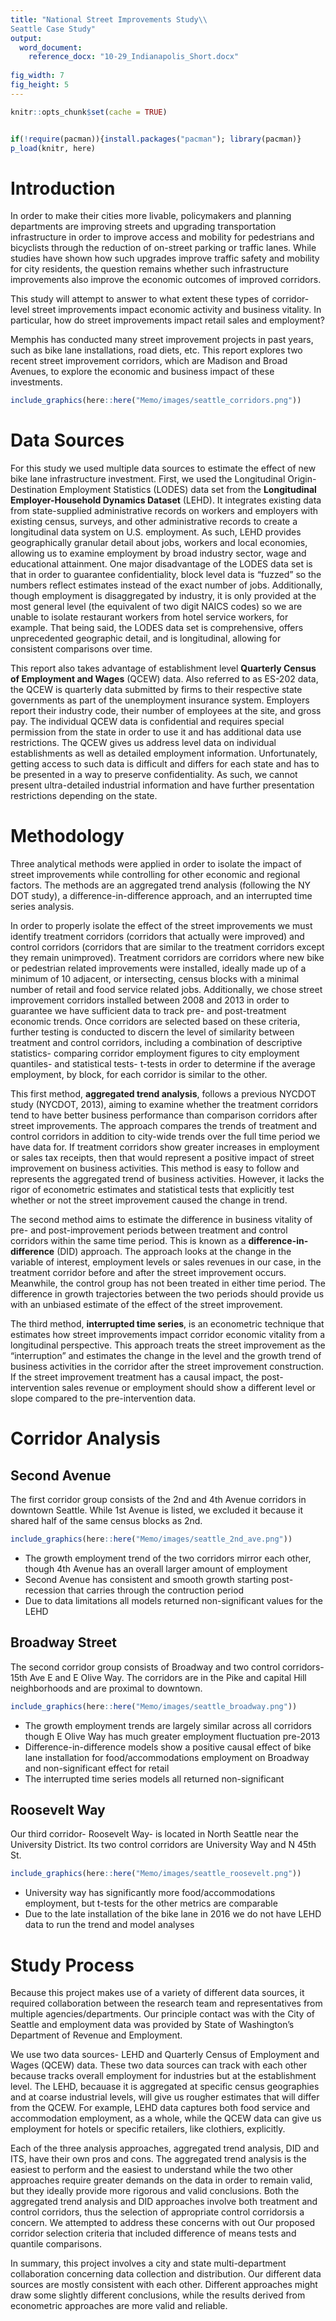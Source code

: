 ```yaml
---
title: "National Street Improvements Study\\ 
Seattle Case Study"
output:
  word_document: 
    reference_docx: "10-29_Indianapolis_Short.docx"
    
fig_width: 7
fig_height: 5
---
```


```r

knitr::opts_chunk$set(cache = TRUE)


if(!require(pacman)){install.packages("pacman"); library(pacman)}
p_load(knitr, here)

```

# Introduction

In order to make their cities more livable, policymakers and planning departments are improving streets and upgrading transportation infrastructure in order to improve access and mobility for pedestrians and bicyclists through the reduction of on-street parking or traffic lanes. While studies have shown how such upgrades improve traffic safety and mobility for city residents, the question remains whether such infrastructure improvements also improve the economic outcomes of improved corridors. 

This study will attempt to answer to what extent these types of corridor-level street improvements impact economic activity and business vitality. In particular, how do street improvements impact retail sales and employment? 

Memphis has conducted many street improvement projects in past years, such as bike lane installations, road diets, etc. This report explores two recent street improvement corridors, which are Madison and Broad Avenues, to explore the economic and business impact of these investments.

```r

include_graphics(here::here("Memo/images/seattle_corridors.png"))

```

# Data Sources

For this study we used multiple data sources to estimate the effect of new bike lane infrastructure investment. First, we used the Longitudinal Origin-Destination Employment Statistics (LODES) data set from the **Longitudinal Employer-Household Dynamics Dataset** (LEHD). It integrates existing data from state-supplied administrative records on workers and employers with existing census, surveys, and other administrative records to create a longitudinal data system on U.S. employment. As such, LEHD provides geographically granular detail about jobs, workers and local economies, allowing us to examine employment by broad industry sector, wage and educational attainment. One major disadvantage of the LODES data set is that in order to guarantee confidentiality, block level data is “fuzzed” so the numbers reflect estimates instead of the exact number of jobs. Additionally, though employment is disaggregated by industry, it is only provided at the most general level (the equivalent of two digit NAICS codes) so we are unable to isolate restaurant workers from hotel service workers, for example. That being said, the LODES data set is comprehensive, offers unprecedented geographic detail, and is longitudinal, allowing for consistent comparisons over time.

This report also takes advantage of establishment level **Quarterly Census of Employment and Wages** (QCEW) data. Also referred to as ES-202 data, the QCEW is quarterly data submitted by firms to their respective state governments as part of the unemployment insurance system. Employers report their industry code, their number of employees at the site, and gross pay. The individual QCEW data is confidential and requires special permission from the state in order to use it and has additional data use restrictions. The QCEW gives us address level data on individual establishments as well as detailed employment information. Unfortunately, getting access to such data is difficult and differs for each state and has to be presented in a way to preserve confidentiality. As such, we cannot present ultra-detailed industrial information and have further presentation restrictions depending on the state.

# Methodology

Three analytical methods were applied in order to isolate the impact of street improvements while controlling for other economic and regional factors. The methods are an aggregated trend analysis (following the NY DOT study), a difference-in-difference approach, and an interrupted time series analysis.

In order to properly isolate the effect of the street improvements we must identify treatment corridors (corridors that actually were improved) and control corridors (corridors that are similar to the treatment corridors except they remain unimproved). Treatment corridors are corridors where new bike or pedestrian related improvements were installed, ideally made up of a minimum of 10 adjacent, or intersecting, census blocks with a minimal number of retail and food service related jobs. Additionally, we chose street improvement corridors installed between 2008 and 2013 in order to guarantee we have sufficient data to track pre- and post-treatment economic trends. Once corridors are selected based on these criteria, further testing is conducted to discern the level of similarity between treatment and control corridors, including a combination of descriptive statistics- comparing corridor employment figures to city employment quantiles- and statistical tests- t-tests in order to determine if the average employment, by block, for each corridor is similar to the other.

This first method, **aggregated trend analysis**, follows a previous NYCDOT study (NYCDOT, 2013), aiming to examine whether the treatment corridors tend to have better business performance than comparison corridors after street improvements. The approach compares the trends of treatment and control corridors in addition to city-wide trends over the full time period we have data for. If treatment corridors show greater increases in employment or sales tax receipts, then that would represent a positive impact of street improvement on business activities. This method is easy to follow and represents the aggregated trend of business activities. However, it lacks the rigor of econometric estimates and statistical tests that explicitly test whether or not the street improvement caused the change in trend.

The second method aims to estimate the difference in business vitality of pre- and post-improvement periods between treatment and control corridors within the same time period. This is known as a **difference-in-difference** (DID) approach. The approach looks at the change in the variable of interest, employment levels or sales revenues in our case, in the treatment corridor before and after the street improvement occurs. Meanwhile, the control group has not been treated in either time period. The difference in growth trajectories between the two periods should provide us with an unbiased estimate of the effect of the street improvement. 

The third method, **interrupted time series**, is an econometric technique that estimates how street improvements impact corridor economic vitality from a longitudinal perspective. This approach treats the street improvement as the “interruption” and estimates the change in the level and the growth trend of business activities in the corridor after the street improvement construction. If the street improvement treatment has a causal impact, the post-intervention sales revenue or employment should show a different level or slope compared to the pre-intervention data. 

# Corridor Analysis 

## Second Avenue

The first corridor group consists of the 2nd and 4th Avenue corridors in downtown Seattle. While 1st Avenue is listed, we excluded it because it shared half of the same census blocks as 2nd. 

```r

include_graphics(here::here("Memo/images/seattle_2nd_ave.png"))

```

* The growth employment trend of the two corridors mirror each other, though 4th Avenue has an overall larger amount of employment
* Second Avenue has consistent and smooth growth starting post-recession that carries through the contruction period
* Due to data limitations all models returned non-significant values for the LEHD

##  Broadway Street

The second corridor group consists of Broadway and two control corridors- 15th Ave E and E Olive Way. The corridors are in the Pike and capital Hill neighborhoods and are proximal to downtown.

```r

include_graphics(here::here("Memo/images/seattle_broadway.png"))

```

* The growth employment trends are largely similar across all corridors though E Olive Way has much greater employment fluctuation pre-2013
* Difference-in-difference models show a positive causal effect of bike lane installation for food/accommodations employment on Broadway and non-significant effect for retail
* The interrupted time series models all returned non-significant

## Roosevelt Way

Our third corridor- Roosevelt Way- is located in North Seattle near the University District. Its two control corridors are University Way and N 45th St. 

```r

include_graphics(here::here("Memo/images/seattle_roosevelt.png"))

```

* University way has significantly more food/accommodations employment, but t-tests for the other metrics are comparable
* Due to the late installation of the bike lane in 2016 we do not have LEHD data to run the trend and model analyses

# Study Process

Because this project makes use of a variety of different data sources, it required collaboration between the research team and representatives from multiple agencies/departments. Our principle contact was with the City of Seattle and employment data was provided by State of Washington's Department of Revenue and Employment.

We use two data sources- LEHD and Quarterly Census of Employment and Wages (QCEW) data. These two data sources can track with each other because tracks overall employment for industries but at the establishment level. The LEHD, becauase it is aggregated at specific census geographies and at coarse industrial levels, will give us rougher estimates that will differ from the QCEW. For example, LEHD data captures both food service and accommodation employment, as a whole, while the QCEW data can give us employment for hotels or specific retailers, like clothiers, explicitly. 

Each of the three analysis approaches, aggregated trend analysis, DID and ITS, have their own pros and cons. The aggregated trend analysis is the easiest to perform and the easiest to understand while the two other approaches require greater demands on the data in order to remain valid, but they ideally provide more rigorous and valid conclusions. Both the aggregated trend analysis and DID approaches involve both treatment and control corridors, thus the selection of appropriate control corridorsis a concern. We attempted to address these concerns with out Our proposed corridor selection criteria that included difference of means tests and quantile comparisons.

In summary, this project involves a city and state multi-department collaboration concerning data collection and distribution. Our different data sources are mostly consistent with each other. Different approaches might draw some slightly different conclusions, while the results derived from econometric approaches are more valid and reliable.


